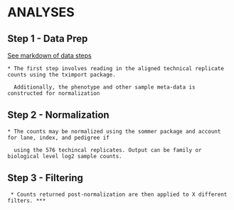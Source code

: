 # ANALYSES

## Step 1 - Data Prep
   
   [See markdown of data steps](../rawreads/README.md)

    * The first step involves reading in the aligned technical replicate counts using the tximport package.
      
      Additionally, the phenotype and other sample meta-data is constructed for normalization
    
## Step 2 - Normalization

    * The counts may be normalized using the sommer package and account for lane, index, and pedigree if 
    
      using the 576 techincal replicates. Output can be family or biological level log2 sample counts.

## Step 3 - Filtering

     * Counts returned post-normalization are then applied to X different filters. ***
